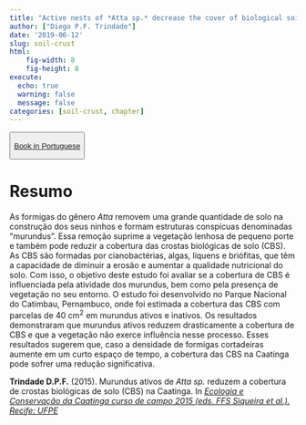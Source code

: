 ```yaml
---
title: "Active nests of *Atta sp.* decrease the cover of biological soil crusts in Caatinga"
author: ["Diego P.F. Trindade"]
date: '2019-06-12'
slug: soil-crust
html:
    fig-width: 8
    fig-height: 8
execute:
  echo: true
  warning: false
  message: false
categories: [soil-crust, chapter]
---
```


<button type="button" class="btn btn-outline-success">

<a href="https://editora.ufpe.br/books/catalog/view/127/137/376">Book in Portuguese</a>

</button>

# Resumo

As formigas do gênero *Atta* removem uma grande quantidade de solo na construção dos seus ninhos e formam estruturas conspícuas denominadas "murundus". Essa remoção suprime a vegetação lenhosa de pequeno porte e também pode reduzir a cobertura das crostas biológicas de solo (CBS). As CBS são formadas por cianobactérias, algas, líquens e briófitas, que têm a capacidade de diminuir a erosão e aumentar a qualidade nutricional do solo. Com isso, o objetivo deste estudo foi avaliar se a cobertura de CBS é influenciada pela atividade dos murundus, bem como pela presença de vegetação no seu entorno. O estudo foi desenvolvido no Parque Nacional do Catimbau, Pernambuco, onde foi estimada a cobertura das CBS com parcelas de 40 cm<sup>2</sup> em murundus ativos e inativos. Os resultados demonstraram que murundus ativos reduzem drasticamente a cobertura de CBS e que a vegetação não exerce influência nesse processo. Esses resultados sugerem que, caso a densidade de formigas cortadeiras aumente em um curto espaço de tempo, a cobertura das CBS na Caatinga pode sofrer uma redução significativa.

**Trindade D.P.F.** (2015). Murundus ativos de *Atta sp.* reduzem a cobertura de crostas biológicas de solo (CBS) na Caatinga. In [*Ecologia e Conservação da Caatinga curso de campo 2015 (eds. FFS Siqueira et al.). Recife: UFPE*](https://editora.ufpe.br/books/catalog/view/127/137/376)
